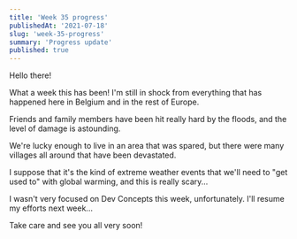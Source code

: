 ```yaml
---
title: 'Week 35 progress'
publishedAt: '2021-07-18'
slug: 'week-35-progress'
summary: 'Progress update'
published: true
---
```


Hello there!

What a week this has been! I'm still in shock from everything that has happened here in Belgium and in the rest of Europe.

Friends and family members have been hit really hard by the floods, and the level of damage is astounding.

We're lucky enough to live in an area that was spared, but there were many villages all around that have been devastated.

I suppose that it's the kind of extreme weather events that we'll need to "get used to" with global warming, and this is really scary...

I wasn't very focused on Dev Concepts this week, unfortunately. I'll resume my efforts next week...

Take care and see you all very soon!

<BlogPostSignature />
